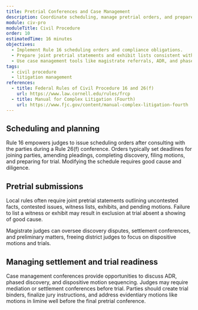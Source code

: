 ```yaml
---
title: Pretrial Conferences and Case Management
description: Coordinate scheduling, manage pretrial orders, and prepare the case for efficient resolution or trial.
module: civ-pro
moduleTitle: Civil Procedure
order: 10
estimatedTime: 16 minutes
objectives:
  - Implement Rule 16 scheduling orders and compliance obligations.
  - Prepare joint pretrial statements and exhibit lists consistent with local requirements.
  - Use case management tools like magistrate referrals, ADR, and phased discovery.
tags:
  - civil procedure
  - litigation management
references:
  - title: Federal Rules of Civil Procedure 16 and 26(f)
    url: https://www.law.cornell.edu/rules/frcp
  - title: Manual for Complex Litigation (Fourth)
    url: https://www.fjc.gov/content/manual-complex-litigation-fourth
---
```

## Scheduling and planning

Rule 16 empowers judges to issue scheduling orders after consulting with the parties during a Rule 26(f) conference. Orders typically set deadlines for joining parties, amending pleadings, completing discovery, filing motions, and preparing for trial. Modifying the schedule requires good cause and diligence.

## Pretrial submissions

Local rules often require joint pretrial statements outlining uncontested facts, contested issues, witness lists, exhibits, and pending motions. Failure to list a witness or exhibit may result in exclusion at trial absent a showing of good cause.

<Callout kind="tip" title="Leverage magistrate judges">
  Magistrate judges can oversee discovery disputes, settlement conferences, and preliminary matters, freeing district judges to focus on dispositive motions and trials.
</Callout>

## Managing settlement and trial readiness

Case management conferences provide opportunities to discuss ADR, phased discovery, and dispositive motion sequencing. Judges may require mediation or settlement conferences before trial. Parties should create trial binders, finalize jury instructions, and address evidentiary motions like motions in limine well before the final pretrial conference.
